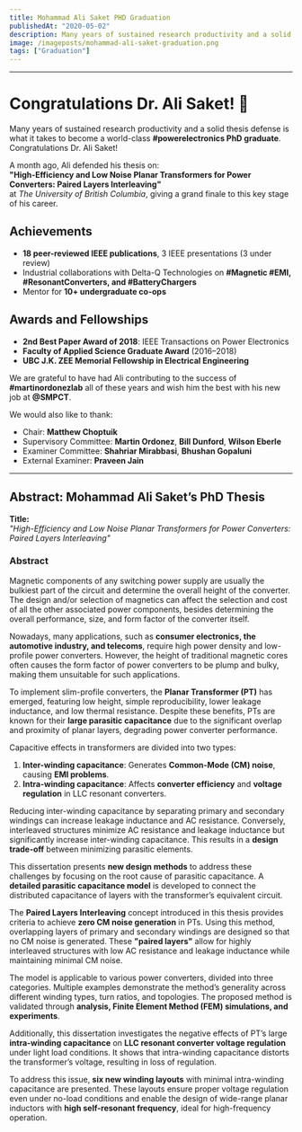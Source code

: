 ```yaml
---
title: Mohammad Ali Saket PHD Graduation
publishedAt: "2020-05-02"
description: Many years of sustained research productivity and a solid thesis defense is what it takes to become a world-class #powerelectronics PhD graduate.
image: /imageposts/mohammad-ali-saket-graduation.png
tags: ["Graduation"]
---
```

---

# Congratulations Dr. Ali Saket! 🎉

Many years of sustained research productivity and a solid thesis defense is what it takes to become a world-class **#powerelectronics PhD graduate**. Congratulations Dr. Ali Saket!  

A month ago, Ali defended his thesis on:  
**"High-Efficiency and Low Noise Planar Transformers for Power Converters: Paired Layers Interleaving"**  
at *The University of British Columbia*, giving a grand finale to this key stage of his career.

## Achievements  
- **18 peer-reviewed IEEE publications**, 3 IEEE presentations (3 under review)  
- Industrial collaborations with Delta-Q Technologies on **#Magnetic #EMI, #ResonantConverters, and #BatteryChargers**  
- Mentor for **10+ undergraduate co-ops**  

## Awards and Fellowships  
- **2nd Best Paper Award of 2018**: IEEE Transactions on Power Electronics  
- **Faculty of Applied Science Graduate Award** (2016–2018)  
- **UBC J.K. ZEE Memorial Fellowship in Electrical Engineering**  

We are grateful to have had Ali contributing to the success of **#martinordonezlab** all of these years and wish him the best with his new job at **@SMPCT**.

We would also like to thank:  
- Chair: **Matthew Choptuik**  
- Supervisory Committee: **Martin Ordonez**, **Bill Dunford**, **Wilson Eberle**  
- Examiner Committee: **Shahriar Mirabbasi**, **Bhushan Gopaluni**  
- External Examiner: **Praveen Jain**

---

## Abstract: Mohammad Ali Saket’s PhD Thesis

**Title:**  
*"High-Efficiency and Low Noise Planar Transformers for Power Converters: Paired Layers Interleaving"*

### Abstract  
Magnetic components of any switching power supply are usually the bulkiest part of the circuit and determine the overall height of the converter. The design and/or selection of magnetics can affect the selection and cost of all the other associated power components, besides determining the overall performance, size, and form factor of the converter itself.  

Nowadays, many applications, such as **consumer electronics, the automotive industry, and telecoms**, require high power density and low-profile power converters. However, the height of traditional magnetic cores often causes the form factor of power converters to be plump and bulky, making them unsuitable for such applications.  

To implement slim-profile converters, the **Planar Transformer (PT)** has emerged, featuring low height, simple reproducibility, lower leakage inductance, and low thermal resistance. Despite these benefits, PTs are known for their **large parasitic capacitance** due to the significant overlap and proximity of planar layers, degrading power converter performance.  

Capacitive effects in transformers are divided into two types:  
1. **Inter-winding capacitance**: Generates **Common-Mode (CM) noise**, causing **EMI problems**.  
2. **Intra-winding capacitance**: Affects **converter efficiency** and **voltage regulation** in LLC resonant converters.  

Reducing inter-winding capacitance by separating primary and secondary windings can increase leakage inductance and AC resistance. Conversely, interleaved structures minimize AC resistance and leakage inductance but significantly increase inter-winding capacitance. This results in a **design trade-off** between minimizing parasitic elements.  

This dissertation presents **new design methods** to address these challenges by focusing on the root cause of parasitic capacitance. A **detailed parasitic capacitance model** is developed to connect the distributed capacitance of layers with the transformer’s equivalent circuit.  

The **Paired Layers Interleaving** concept introduced in this thesis provides criteria to achieve **zero CM noise generation** in PTs. Using this method, overlapping layers of primary and secondary windings are designed so that no CM noise is generated. These **"paired layers"** allow for highly interleaved structures with low AC resistance and leakage inductance while maintaining minimal CM noise.  

The model is applicable to various power converters, divided into three categories. Multiple examples demonstrate the method’s generality across different winding types, turn ratios, and topologies. The proposed method is validated through **analysis, Finite Element Method (FEM) simulations, and experiments**.  

Additionally, this dissertation investigates the negative effects of PT’s large **intra-winding capacitance** on **LLC resonant converter voltage regulation** under light load conditions. It shows that intra-winding capacitance distorts the transformer’s voltage, resulting in loss of regulation.  

To address this issue, **six new winding layouts** with minimal intra-winding capacitance are presented. These layouts ensure proper voltage regulation even under no-load conditions and enable the design of wide-range planar inductors with **high self-resonant frequency**, ideal for high-frequency operation.
